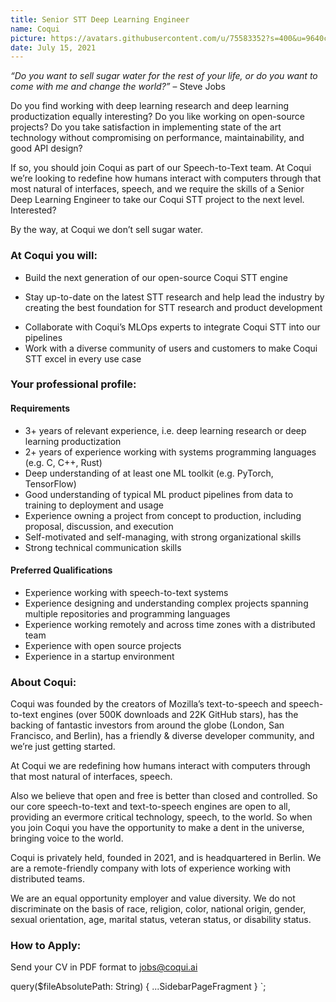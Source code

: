 ```yaml
---
title: Senior STT Deep Learning Engineer
name: Coqui
picture: https://avatars.githubusercontent.com/u/75583352?s=400&u=9640c480b84c161c8976d1ebbf2ec3f803f9d82e&v=4
date: July 15, 2021
---
```



_“Do you want to sell sugar water for the rest of your life, or do you want to come with me and change the world?”_
– Steve Jobs

Do you find working with deep learning research and deep learning productization equally interesting? Do you like
working on open-source projects? Do you take satisfaction in implementing state of the art technology without
compromising on performance, maintainability, and good API design?

If so, you should join Coqui as part of our Speech-to-Text team. At Coqui we’re looking to redefine how humans
interact with computers through that most natural of interfaces, speech, and we require the skills of a
Senior Deep Learning Engineer to take our Coqui STT project to the next level. Interested?

By the way, at Coqui we don’t sell sugar water.

<!-- markdownlint-disable no-trailing-punctuation -->

### At Coqui you will:

- Build the next generation of our open-source Coqui STT engine
<!-- markdownlint-disable line-length -->
- Stay up-to-date on the latest STT research and help lead the industry by creating the best foundation for STT research and product development
<!-- markdownlint-enable line-length -->
- Collaborate with Coqui’s MLOps experts to integrate Coqui STT into our pipelines
- Work with a diverse community of users and customers to make Coqui STT excel in every use case

### Your professional profile:

#### Requirements

- 3+ years of relevant experience, i.e. deep learning research or deep learning productization
- 2+ years of experience working with systems programming languages (e.g. C, C++, Rust)
- Deep understanding of at least one ML toolkit (e.g. PyTorch, TensorFlow)
- Good understanding of typical ML product pipelines from data to training to deployment and usage
- Experience owning a project from concept to production, including proposal, discussion, and execution
- Self-motivated and self-managing, with strong organizational skills
- Strong technical communication skills

#### Preferred Qualifications

- Experience working with speech-to-text systems
- Experience designing and understanding complex projects spanning multiple repositories and programming languages
- Experience working remotely and across time zones with a distributed team
- Experience with open source projects
- Experience in a startup environment

### About Coqui:

Coqui was founded by the creators of Mozilla’s text-to-speech and speech-to-text engines (over 500K downloads and
22K GitHub stars), has the backing of fantastic investors from around the globe (London, San Francisco, and Berlin),
has a friendly & diverse developer community, and we’re just getting started.

At Coqui we are redefining how humans interact with computers through that most natural of interfaces, speech.

Also we believe that open and free is better than closed and controlled. So our core speech-to-text and text-to-speech
engines are open to all, providing an evermore critical technology, speech, to the world. So when you join Coqui
you have the opportunity to make a dent in the universe, bringing voice to the world.

Coqui is privately held, founded in 2021, and is headquartered in Berlin. We are a remote-friendly company with lots
of experience working with distributed teams.

We are an equal opportunity employer and value diversity. We do not discriminate on the basis of race, religion,
color, national origin, gender, sexual orientation, age, marital status, veteran status, or disability status.

### How to Apply:

Send your CV in PDF format to jobs@coqui.ai

<!-- markdownlint-enable line-length -->

  query($fileAbsolutePath: String) {
    ...SidebarPageFragment
  }
`;

